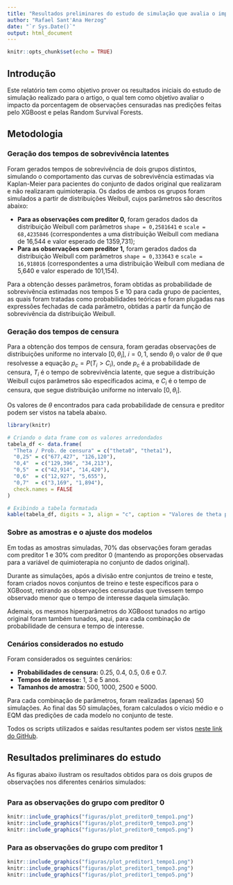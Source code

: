 ```yaml
---
title: "Resultados preliminares do estudo de simulação que avalia o impacto da censura nas predições dos modelos"
author: "Rafael Sant'Ana Herzog"
date: "`r Sys.Date()`"
output: html_document
---
```


```r
knitr::opts_chunk$set(echo = TRUE)
```

## Introdução

Este relatório tem como objetivo prover os resultados iniciais do estudo de simulação realizado para o artigo, o qual tem como objetivo avaliar o impacto da porcentagem de observações censuradas nas predições feitas pelo XGBoost e pelas Random Survival Forests.

## Metodologia

### Geração dos tempos de sobrevivência latentes

Foram gerados tempos de sobrevivência de dois grupos distintos, simulando o comportamento das curvas de sobrevivência estimadas via Kaplan-Meier para pacientes do conjunto de dados original que realizaram e não realizaram quimioterapia. Os dados de ambos os grupos foram simulados a partir de distribuições Weibull, cujos parâmetros são descritos abaixo:

- **Para as observações com preditor 0,** foram gerados dados da distribuição Weibull com parâmetros `shape = 0,2581641` e `scale = 68,4235846` (correspondentes a uma distribuição Weibull com mediana de 16,544 e valor esperado de 1359,731);
- **Para as observações com preditor 1,** foram gerados dados da distribuição Weibull com parâmetros `shape = 0,333643` e `scale = 16,918016` (correspondentes a uma distribuição Weibull com mediana de 5,640 e valor esperado de 101,154).

Para a obtenção desses parâmetros, foram obtidas as probabilidade de sobrevivência estimadas nos tempos 5 e 10 para cada grupo de pacientes, as quais foram tratadas como probabilidades teóricas e foram plugadas nas expressões fechadas de cada parâmetro, obtidas a partir da função de sobrevivência da distribuição Weibull. 

### Geração dos tempos de censura

Para a obtenção dos tempos de censura, foram geradas observações de distribuições uniforme no intervalo $[0, \theta_i]$, $i = 0, 1$, sendo $\theta_i$ o valor de $\theta$ que resolvesse a equação $p_c = P(T_i > C_i)$, onde $p_c$ é a probabilidade de censura, $T_i$ é o tempo de sobrevivência latente, que segue a distribuição Weibull cujos parâmetros são especificados acima, e $C_i$ é o tempo de censura, que segue distribuição uniforme no intervalo $[0, \theta_i]$.

Os valores de $\theta$ encontrados para cada probabilidade de censura e preditor podem ser vistos na tabela abaixo.


```r
library(knitr)

# Criando o data frame com os valores arredondados
tabela_df <- data.frame(
  "Theta / Prob. de censura" = c("theta0", "theta1"),
  "0,25" = c("677,427", "126,120"),
  "0,4"  = c("129,396", "34,213"),
  "0,5"  = c("42,914", "14,420"),
  "0,6"  = c("12,927", "5,655"),
  "0,7"  = c("3,169", "1,894"),
  check.names = FALSE
)

# Exibindo a tabela formatada
kable(tabela_df, digits = 3, align = "c", caption = "Valores de theta para cada probabilidade de censura e preditor.")
```


### Sobre as amostras e o ajuste dos modelos

Em todas as amostras simuladas, 70% das observações foram geradas com preditor 1 e 30% com preditor 0 (mantendo as proporções observadas para a variável de quimioterapia no conjunto de dados original).

Durante as simulações, após a divisão entre conjuntos de treino e teste, foram criados novos conjuntos de treino e teste específicos para o XGBoost, retirando as observações censuradas que tivessem tempo observado menor que o tempo de interesse daquela simulação.

Ademais, os mesmos hiperparãmetros do XGBoost tunados no artigo original foram também tunados, aqui, para cada combinação de probabilidade de censura e tempo de interesse. 

### Cenários considerados no estudo

Foram considerados os seguintes cenários:

- **Probabilidades de censura:** 0.25, 0.4, 0.5, 0.6 e 0.7.
- **Tempos de interesse:** 1, 3 e 5 anos.
- **Tamanhos de amostra:** 500, 1000, 2500 e 5000.

Para cada combinação de parâmetros, foram realizadas (apenas) 50 simulações. Ao final das 50 simulações, foram calculados o vício médio e o EQM das predições de cada modelo no conjunto de teste.

Todos os scripts utilizados e saídas resultantes podem ser vistos [neste link do GitHub](https://github.com/RafaHerzog/simulacao_artigo_sobrevivencia).

## Resultados preliminares do estudo

As figuras abaixo ilustram os resultados obtidos para os dois grupos de observações nos diferentes cenários simulados:

## {.tabset}

### Para as observações do grupo com preditor 0

```r
knitr::include_graphics("figuras/plot_preditor0_tempo1.png")
knitr::include_graphics("figuras/plot_preditor0_tempo3.png")
knitr::include_graphics("figuras/plot_preditor0_tempo5.png")
```


### Para as observações do grupo com preditor 1

```r
knitr::include_graphics("figuras/plot_preditor1_tempo1.png")
knitr::include_graphics("figuras/plot_preditor1_tempo3.png")
knitr::include_graphics("figuras/plot_preditor1_tempo5.png")
```
